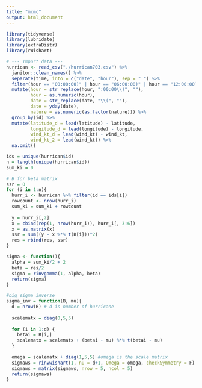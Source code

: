 ```yaml
---
title: "mcmc"
output: html_document
---
```


```r
library(tidyverse)
library(lubridate)
library(extraDistr)
library(rWishart)
```

```r
# --- Import data ---
hurrican <- read_csv("./hurrican703.csv") %>% 
  janitor::clean_names() %>% 
  separate(time, into = c("date", "hour"), sep = " ") %>% 
  filter(hour == "00:00:00)" | hour == "06:00:00)" | hour == "12:00:00)" | hour == "18:00:00)") %>% 
  mutate(hour = str_replace(hour, ":00:00\\)", ""),
         hour = as.numeric(hour),
         date = str_replace(date, "\\(", ""),
         date = yday(date),
         nature = as.numeric(as.factor(nature))) %>% 
  group_by(id) %>% 
  mutate(latitude_d = lead(latitude) - latitude,
         longitude_d = lead(longitude) - longitude,
         wind_kt_d = lead(wind_kt) - wind_kt,
         wind_kt_2 = lead(wind_kt)) %>% 
  na.omit() 
```


```r

ids = unique(hurrican$id)
n = length(unique(hurrican$id))
sum_ki = 0

# B for beta matrix
ssr = 0
for (i in 1:n){
  hurr_i <- hurrican %>% filter(id == ids[i])
  rowcount <- nrow(hurr_i)
  sum_ki = sum_ki + rowcount
  
  y = hurr_i[,2]
  x = cbind(rep(1, nrow(hurr_i)), hurr_i[, 3:6])
  x = as.matrix(x)
  ssr = sum((y - x %*% t(B[i]))^2)
  res = rbind(res, ssr)
}

sigma <- function(){
  alpha = sum_ki/2 + 2
  beta = res/2
  sigma = rinvgamma(1, alpha, beta)
  return(sigma)
}

#big sigma inverse
sigma_inv = function(B, mu){
  d = nrow(B) # d is number of hurricane
  
  scalematx = diag(0,5,5)
  
  for (i in 1:d) {
    betai = B[i,]
    scalematx = scalematx + (betai - mu) %*% t(betai - mu)
  }
  
  omega = scalematx + diag(1,5,5) #omega is the scale matrix
  sigmaws = rinvwishart(1, nu = d+1, Omega = omega, checkSymmetry = F) 
  sigmaws = matrix(sigmaws, nrow = 5, ncol = 5)
  return(sigmaws)
}
```

